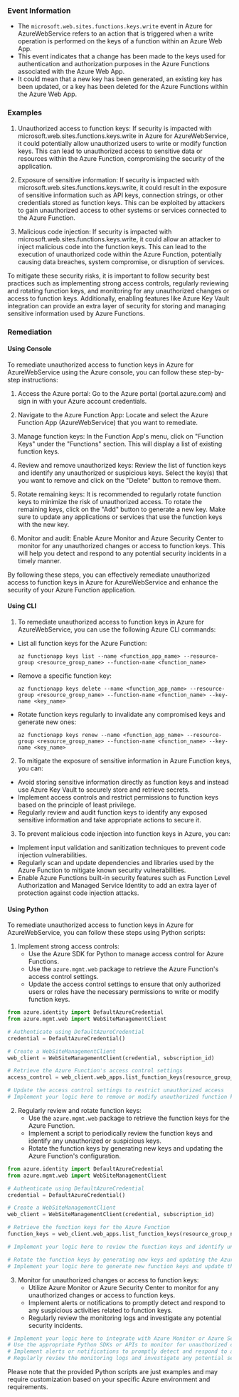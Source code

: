 
### Event Information

- The `microsoft.web.sites.functions.keys.write` event in Azure for AzureWebService refers to an action that is triggered when a write operation is performed on the keys of a function within an Azure Web App.
- This event indicates that a change has been made to the keys used for authentication and authorization purposes in the Azure Functions associated with the Azure Web App.
- It could mean that a new key has been generated, an existing key has been updated, or a key has been deleted for the Azure Functions within the Azure Web App.


### Examples

1. Unauthorized access to function keys: If security is impacted with microsoft.web.sites.functions.keys.write in Azure for AzureWebService, it could potentially allow unauthorized users to write or modify function keys. This can lead to unauthorized access to sensitive data or resources within the Azure Function, compromising the security of the application.

2. Exposure of sensitive information: If security is impacted with microsoft.web.sites.functions.keys.write, it could result in the exposure of sensitive information such as API keys, connection strings, or other credentials stored as function keys. This can be exploited by attackers to gain unauthorized access to other systems or services connected to the Azure Function.

3. Malicious code injection: If security is impacted with microsoft.web.sites.functions.keys.write, it could allow an attacker to inject malicious code into the function keys. This can lead to the execution of unauthorized code within the Azure Function, potentially causing data breaches, system compromise, or disruption of services.

To mitigate these security risks, it is important to follow security best practices such as implementing strong access controls, regularly reviewing and rotating function keys, and monitoring for any unauthorized changes or access to function keys. Additionally, enabling features like Azure Key Vault integration can provide an extra layer of security for storing and managing sensitive information used by Azure Functions.

### Remediation

#### Using Console

To remediate unauthorized access to function keys in Azure for AzureWebService using the Azure console, you can follow these step-by-step instructions:

1. Access the Azure portal: Go to the Azure portal (portal.azure.com) and sign in with your Azure account credentials.

2. Navigate to the Azure Function App: Locate and select the Azure Function App (AzureWebService) that you want to remediate.

3. Manage function keys: In the Function App's menu, click on "Function Keys" under the "Functions" section. This will display a list of existing function keys.

4. Review and remove unauthorized keys: Review the list of function keys and identify any unauthorized or suspicious keys. Select the key(s) that you want to remove and click on the "Delete" button to remove them.

5. Rotate remaining keys: It is recommended to regularly rotate function keys to minimize the risk of unauthorized access. To rotate the remaining keys, click on the "Add" button to generate a new key. Make sure to update any applications or services that use the function keys with the new key.

6. Monitor and audit: Enable Azure Monitor and Azure Security Center to monitor for any unauthorized changes or access to function keys. This will help you detect and respond to any potential security incidents in a timely manner.

By following these steps, you can effectively remediate unauthorized access to function keys in Azure for AzureWebService and enhance the security of your Azure Function application.

#### Using CLI

1. To remediate unauthorized access to function keys in Azure for AzureWebService, you can use the following Azure CLI commands:

- List all function keys for the Azure Function:
  ```
  az functionapp keys list --name <function_app_name> --resource-group <resource_group_name> --function-name <function_name>
  ```

- Remove a specific function key:
  ```
  az functionapp keys delete --name <function_app_name> --resource-group <resource_group_name> --function-name <function_name> --key-name <key_name>
  ```

- Rotate function keys regularly to invalidate any compromised keys and generate new ones:
  ```
  az functionapp keys renew --name <function_app_name> --resource-group <resource_group_name> --function-name <function_name> --key-name <key_name>
  ```

2. To mitigate the exposure of sensitive information in Azure Function keys, you can:

- Avoid storing sensitive information directly as function keys and instead use Azure Key Vault to securely store and retrieve secrets.
- Implement access controls and restrict permissions to function keys based on the principle of least privilege.
- Regularly review and audit function keys to identify any exposed sensitive information and take appropriate actions to secure it.

3. To prevent malicious code injection into function keys in Azure, you can:

- Implement input validation and sanitization techniques to prevent code injection vulnerabilities.
- Regularly scan and update dependencies and libraries used by the Azure Function to mitigate known security vulnerabilities.
- Enable Azure Functions built-in security features such as Function Level Authorization and Managed Service Identity to add an extra layer of protection against code injection attacks.

#### Using Python

To remediate unauthorized access to function keys in Azure for AzureWebService, you can follow these steps using Python scripts:

1. Implement strong access controls:
   - Use the Azure SDK for Python to manage access control for Azure Functions.
   - Use the `azure.mgmt.web` package to retrieve the Azure Function's access control settings.
   - Update the access control settings to ensure that only authorized users or roles have the necessary permissions to write or modify function keys.

```python
from azure.identity import DefaultAzureCredential
from azure.mgmt.web import WebSiteManagementClient

# Authenticate using DefaultAzureCredential
credential = DefaultAzureCredential()

# Create a WebSiteManagementClient
web_client = WebSiteManagementClient(credential, subscription_id)

# Retrieve the Azure Function's access control settings
access_control = web_client.web_apps.list_function_keys(resource_group_name, app_name, function_name)

# Update the access control settings to restrict unauthorized access
# Implement your logic here to remove or modify unauthorized function keys
```

2. Regularly review and rotate function keys:
   - Use the `azure.mgmt.web` package to retrieve the function keys for the Azure Function.
   - Implement a script to periodically review the function keys and identify any unauthorized or suspicious keys.
   - Rotate the function keys by generating new keys and updating the Azure Function's configuration.

```python
from azure.identity import DefaultAzureCredential
from azure.mgmt.web import WebSiteManagementClient

# Authenticate using DefaultAzureCredential
credential = DefaultAzureCredential()

# Create a WebSiteManagementClient
web_client = WebSiteManagementClient(credential, subscription_id)

# Retrieve the function keys for the Azure Function
function_keys = web_client.web_apps.list_function_keys(resource_group_name, app_name, function_name)

# Implement your logic here to review the function keys and identify unauthorized or suspicious keys

# Rotate the function keys by generating new keys and updating the Azure Function's configuration
# Implement your logic here to generate new function keys and update the Azure Function's configuration
```

3. Monitor for unauthorized changes or access to function keys:
   - Utilize Azure Monitor or Azure Security Center to monitor for any unauthorized changes or access to function keys.
   - Implement alerts or notifications to promptly detect and respond to any suspicious activities related to function keys.
   - Regularly review the monitoring logs and investigate any potential security incidents.

```python
# Implement your logic here to integrate with Azure Monitor or Azure Security Center
# Use the appropriate Python SDKs or APIs to monitor for unauthorized changes or access to function keys
# Implement alerts or notifications to promptly detect and respond to any suspicious activities
# Regularly review the monitoring logs and investigate any potential security incidents
```

Please note that the provided Python scripts are just examples and may require customization based on your specific Azure environment and requirements.

